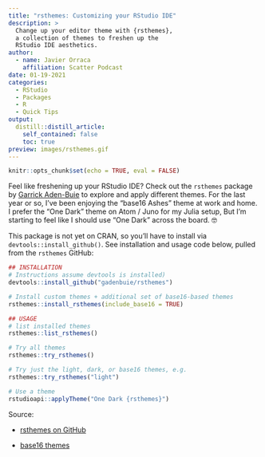 ```yaml
---
title: "rsthemes: Customizing your RStudio IDE"
description: > 
  Change up your editor theme with {rsthemes}, 
  a collection of themes to freshen up the 
  RStudio IDE aesthetics.
author:
  - name: Javier Orraca
    affiliation: Scatter Podcast
date: 01-19-2021
categories:
  - RStudio
  - Packages
  - R
  - Quick Tips
output:
  distill::distill_article:
    self_contained: false
    toc: true
preview: images/rsthemes.gif
---
```


```r
knitr::opts_chunk$set(echo = TRUE, eval = FALSE)
```

Feel like freshening up your RStudio IDE? Check out the `rsthemes` package by [Garrick Aden-Buie](https://www.linkedin.com/in/garrick-aden-buie/) to explore and apply different themes. For the last year or so, I've been enjoying the "base16 Ashes" theme at work and home. I prefer the "One Dark" theme on Atom / Juno for my Julia setup, But I'm starting to feel like I should use "One Dark" across the board. 🤓

This package is not yet on CRAN, so you'll have to install via `devtools::install_github()`. See installation and usage code below, pulled from the `rsthemes` GitHub:

```r
## INSTALLATION
# Instructions assume devtools is installed)
devtools::install_github("gadenbuie/rsthemes")

# Install custom themes + additional set of base16-based themes
rsthemes::install_rsthemes(include_base16 = TRUE)

## USAGE
# list installed themes
rsthemes::list_rsthemes()

# Try all themes
rsthemes::try_rsthemes()

# Try just the light, dark, or base16 themes, e.g.
rsthemes::try_rsthemes("light")

# Use a theme
rstudioapi::applyTheme("One Dark {rsthemes}")
```

Source:

* [rsthemes on GitHub](https://github.com/gadenbuie/rsthemes)

* [base16 themes](http://chriskempson.com/projects/base16/) 